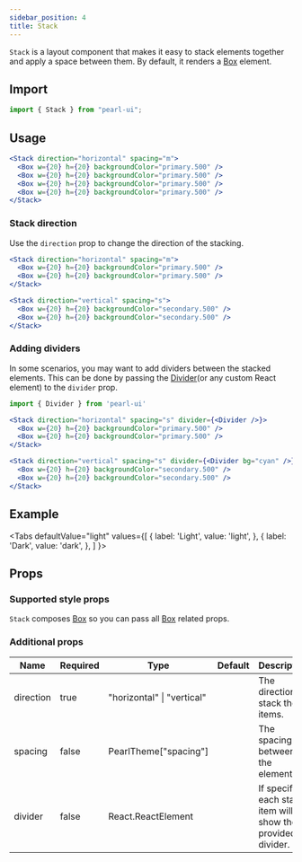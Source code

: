 ```yaml
---
sidebar_position: 4
title: Stack
---
```


`Stack` is a layout component that makes it easy to stack elements together and apply a space between them. By default, it renders a [Box](./box) element.

## Import

```jsx
import { Stack } from "pearl-ui";
```

## Usage

```jsx
<Stack direction="horizontal" spacing="m">
  <Box w={20} h={20} backgroundColor="primary.500" />
  <Box w={20} h={20} backgroundColor="primary.500" />
  <Box w={20} h={20} backgroundColor="primary.500" />
  <Box w={20} h={20} backgroundColor="primary.500" />
</Stack>
```

### Stack direction

Use the `direction` prop to change the direction of the stacking.

```jsx
<Stack direction="horizontal" spacing="m">
  <Box w={20} h={20} backgroundColor="primary.500" />
  <Box w={20} h={20} backgroundColor="primary.500" />
</Stack>

<Stack direction="vertical" spacing="s">
  <Box w={20} h={20} backgroundColor="secondary.500" />
  <Box w={20} h={20} backgroundColor="secondary.500" />
</Stack>
```

### Adding dividers

In some scenarios, you may want to add dividers between the stacked elements. This can be done by passing the [Divider](../common/Divider)(or any custom React element) to the `divider` prop.

```jsx
import { Divider } from 'pearl-ui'

<Stack direction="horizontal" spacing="s" divider={<Divider />}>
  <Box w={20} h={20} backgroundColor="primary.500" />
  <Box w={20} h={20} backgroundColor="primary.500" />
</Stack>

<Stack direction="vertical" spacing="s" divider={<Divider bg="cyan" />}>
  <Box w={20} h={20} backgroundColor="secondary.500" />
  <Box w={20} h={20} backgroundColor="secondary.500" />
</Stack>
```

## Example


<Tabs
  defaultValue="light"
  values={[
    { label: 'Light', value: 'light', },
    { label: 'Dark', value: 'dark', },
  ]
}>
<TabItem value="light">

<Snack snackId="@agrawal-rohit/stack-light" />

</TabItem>

<TabItem value="dark">

<Snack snackId="@agrawal-rohit/stack-dark" />

</TabItem>
</Tabs>

## Props

### Supported style props

`Stack` composes [Box](./Box) so you can pass all [Box](./Box) related props.

### Additional props

| Name      | Required | Type                              | Default | Description                                                   |
| --------- | -------- | --------------------------------- | ------- | ------------------------------------------------------------- |
| direction | true     | <t>"horizontal" \| "vertical"</t> |         | The direction to stack the items.                             |
| spacing   | false    | <t>PearlTheme["spacing"]</t>      |         | The spacing between the elements.                             |
| divider   | false    | <t>React.ReactElement</t>         |         | If specified, each stack item will show the provided divider. |

